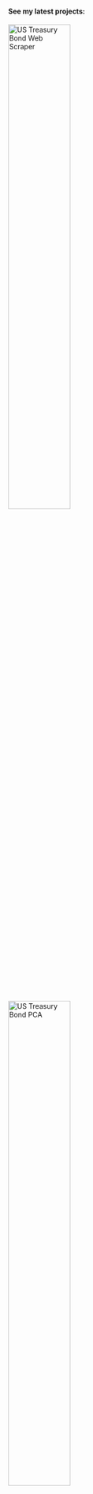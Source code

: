 #### See my latest projects:
[![US Treasury Bond Web Scraper](media/cell-5-output-1.png){fig-align="left" width=50%}](WebScrape.qmd)

[![US Treasury Bond PCA](media/cell-9-output-1.png){fig-align="right" width=50%}](PCA.qmd)
